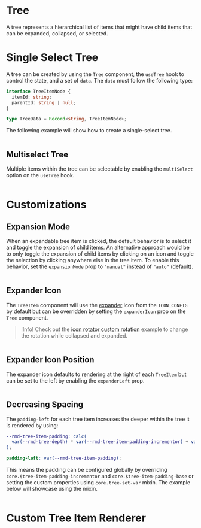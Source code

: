 # Tree

A tree represents a hierarchical list of items that might have child items that
can be expanded, collapsed, or selected.

# Single Select Tree

A tree can be created by using the `Tree` component, the `useTree` hook to
control the state, and a set of `data`. The `data` must follow the following
type:

```ts
interface TreeItemNode {
  itemId: string;
  parentId: string | null;
}

type TreeData = Record<string, TreeItemNode>;
```

The following example will show how to create a single-select tree.

```demo source="./SingleSelectTreeExample.tsx"

```

## Multiselect Tree

Multiple items within the tree can be selectable by enabling the `multiSelect`
option on the `useTree` hook.

```demo source="./MultiSelectTreeExample.tsx"

```

# Customizations

## Expansion Mode

When an expandable tree item is clicked, the default behavior is to select it
and toggle the expansion of child items. An alternative approach would be to
only toggle the expansion of child items by clicking on an icon and toggle the
selection by clicking anywhere else in the tree item. To enable this behavior,
set the `expansionMode` prop to `"manual"` instead of `"auto"` (default).

```demo source="./ExpansionModeExample.tsx"

```

## Expander Icon

The `TreeItem` component will use the
[expander](/customization/icon-config#expander) icon from the `ICON_CONFIG` by
default but can be overridden by setting the `expanderIcon` prop on the `Tree`
component.

> !Info! Check out the [icon rotator custom rotation](/components/icon-rotator#custom-rotation)
> example to change the rotation while collapsed and expanded.

```demo source="./ExpanderIconExample.tsx"

```

## Expander Icon Position

The expander icon defaults to rendering at the right of each `TreeItem` but can
be set to the left by enabling the `expanderLeft` prop.

```demo source="./ExpanderIconPositionExample.tsx"

```

## Decreasing Spacing

The `padding-left` for each tree item increases the deeper within the tree it
is rendered by using:

```scss
--rmd-tree-item-padding: calc(
  var(--rmd-tree-depth) * var(--rmd-tree-item-padding-incrementor) + var(--rmd-tree-item-padding-base)
);

padding-left: var(--rmd-tree-item-padding):
```

This means the padding can be configured globally by overriding
`core.$tree-item-padding-incrementor` and `core.$tree-item-padding-base` or
setting the custom properties using `core.tree-set-var` mixin. The example below will
showcase using the mixin.

```demo source="./DecreasingSpacingExample.tsx"

```

# Custom Tree Item Renderer

```demo source="./CustomTreeItemRendererExample.tsx"

```
